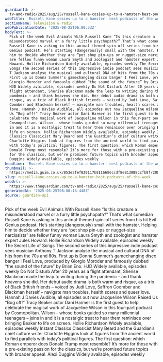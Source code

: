 ```yaml
---
guardianId: >-
  tv-and-radio/2025/aug/25/russell-kane-cosies-up-to-a-hamster-best-podcasts-of-the-week
webTitle: 'Russell Kane cosies up to a hamster: best podcasts of the week'
sectionName: Television & radio
webPublicationDate: '2025-08-25T06:00:53Z'
bodyText: >-
  Pick of the week Evil Animals With Russell Kane “Is this creature a
  misunderstood marvel or a furry little psychopath?” That’s what comedian
  Russell Kane is asking in this animal-themed spin-off series from his hit Evil
  Genius podcast. He’s starting (dangerously) small with the hamster. Helping
  him to decide whether they are “pet shop pin-ups or nugget-size narcissists”
  are fellow funny woman Laura Smyth and zoologist and hamster expert Jules
  Howard. Hollie Richardson Widely available, episodes weekly The Secret Life of
  Songs The second series of this impressive indie podcast sees musician Anthony
  T Jackson analyse the musical and cultural DNA of hits from the 70s and 80s.
  First up is Donna Summer’s gamechanging disco banger I Feel Love, produced by
  Giorgio Moroder and famously dubbed “the sound of the future” by Brian Eno.
  HJD Widely available, episodes weekly Do Not Disturb After 20 years as a
  flight attendant, Sherise Blackman made the leap to writing during the
  pandemic – and thank heavens she did. Her debut audio drama is both warm and
  risque, as a trio of Black British friends – voiced by Judi Love, Saffron
  Coomber and Blackman herself – navigate man troubles, health scares and queer
  love. Hannah J Davies Audible, all episodes out now Jacqueline Wilson Raised
  Us “Bog off!” Tracy Beaker actor Dani Harmer is the first guest to help
  celebrate the magical work of Jacqueline Wilson in this four-part podcast by
  Cosmopolitan. Wilson – whose books guided so many millennial teenagers – joins
  in and it is a nostalgic treat to hear them reminisce over bringing Beaker to
  life on screen. Hollie Richardson Widely available, episodes weekly Instant
  Classics Classicist Mary Beard and the Guardian’s chief culture writer
  Charlotte Higgins look at figures from the ancient world to find parallels
  with today’s political figures. The first question: which Roman emperor does
  Donald Trump most resemble? It’s more for those with a pre-existing passion
  for the classics, but we’re promised future topics with broader appeal. Alexi
  Duggins Widely available, episodes weekly
headline: 'Russell Kane cosies up to a hamster: best podcasts of the week'
thumbnail: >-
  https://media.guim.co.uk/853e5fef029117b8116686ccdf8e813088ccfb8f/208_149_4471_3577/500.jpg
slug: russell-kane-cosies-up-to-a-hamster-best-podcasts-of-the-week
webUrl: >-
  https://www.theguardian.com/tv-and-radio/2025/aug/25/russell-kane-cosies-up-to-a-hamster-best-podcasts-of-the-week
generatedAt: '2025-08-25T08:00:16.448Z'
source: guardian-api
---
```

Pick of the week Evil Animals With Russell Kane “Is this creature a misunderstood marvel or a furry little psychopath?” That’s what comedian Russell Kane is asking in this animal-themed spin-off series from his hit Evil Genius podcast. He’s starting (dangerously) small with the hamster. Helping him to decide whether they are “pet shop pin-ups or nugget-size narcissists” are fellow funny woman Laura Smyth and zoologist and hamster expert Jules Howard. Hollie Richardson Widely available, episodes weekly The Secret Life of Songs The second series of this impressive indie podcast sees musician Anthony T Jackson analyse the musical and cultural DNA of hits from the 70s and 80s. First up is Donna Summer’s gamechanging disco banger I Feel Love, produced by Giorgio Moroder and famously dubbed “the sound of the future” by Brian Eno. HJD Widely available, episodes weekly Do Not Disturb After 20 years as a flight attendant, Sherise Blackman made the leap to writing during the pandemic – and thank heavens she did. Her debut audio drama is both warm and risque, as a trio of Black British friends – voiced by Judi Love, Saffron Coomber and Blackman herself – navigate man troubles, health scares and queer love. Hannah J Davies Audible, all episodes out now Jacqueline Wilson Raised Us “Bog off!” Tracy Beaker actor Dani Harmer is the first guest to help celebrate the magical work of Jacqueline Wilson in this four-part podcast by Cosmopolitan. Wilson – whose books guided so many millennial teenagers – joins in and it is a nostalgic treat to hear them reminisce over bringing Beaker to life on screen. Hollie Richardson Widely available, episodes weekly Instant Classics Classicist Mary Beard and the Guardian’s chief culture writer Charlotte Higgins look at figures from the ancient world to find parallels with today’s political figures. The first question: which Roman emperor does Donald Trump most resemble? It’s more for those with a pre-existing passion for the classics, but we’re promised future topics with broader appeal. Alexi Duggins Widely available, episodes weekly
